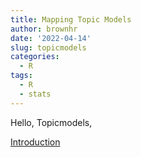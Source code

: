 ```yaml
---
title: Mapping Topic Models
author: brownhr
date: '2022-04-14'
slug: topicmodels
categories:
  - R
tags:
  - R
  - stats
---
```


Hello, Topicmodels,


[Introduction](/study/study.html)
